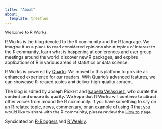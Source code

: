 ```yaml
---
title: "About"
about:
  template: trestles
---
```


Welcome to R Works.

R Works is the blog devoted to the R community and the R language. We imagine it as a place to read considered opinions about topics of interest to the R community, learn what is happening at conferences and user group meetings around the world, discover new R packages, and explore applications of R in various areas of statistics or data science.

R Works is powered by [Quarto](https://quarto.org/). We moved to this platform to provide an enhanced experience for our readers. With Quarto's advanced features, we can showcase R-related topics and deliver high-quality content.

The blog is edited by Joseph Rickert and [Isabella Velásquez](https://ivelasq.rbind.io/), who curate the content and ensure its quality. We hope that R Works will continue to attract other voices from around the R community. If you have something to say on an R-related topic, news, commentary, or an example of using R that you would like to share with the R community, please review the [How to](./how-to-contribute.html) page.

Syndicated on [R-Bloggers](https://www.r-bloggers.com/) and [R Weekly](https://rweekly.org/).